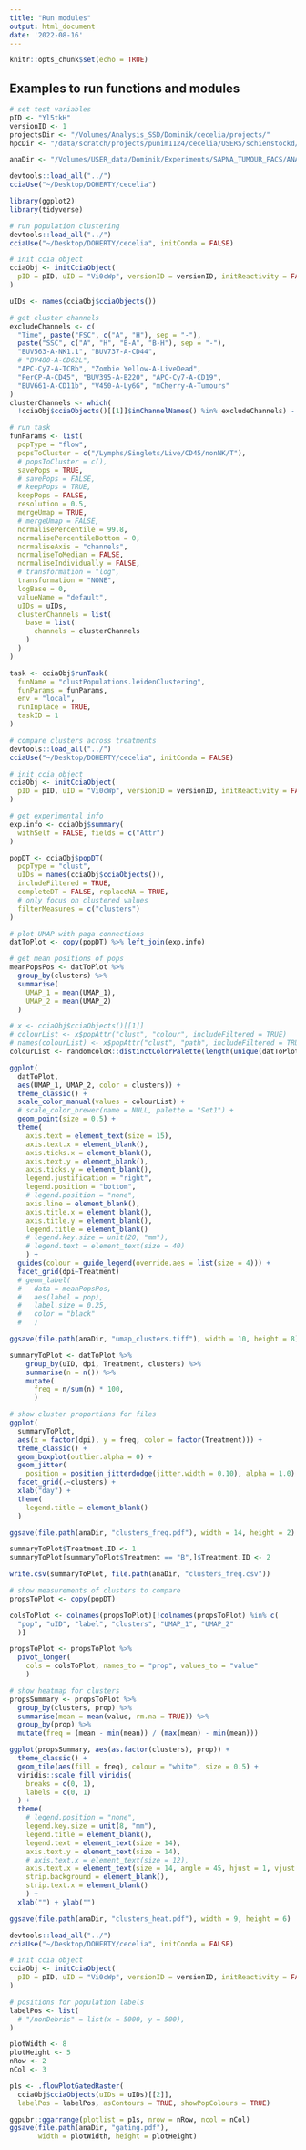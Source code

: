 ```yaml
---
title: "Run modules"
output: html_document
date: '2022-08-16'
---
```


```r
knitr::opts_chunk$set(echo = TRUE)
```

## Examples to run functions and modules

```r
# set test variables
pID <- "Yl5tkH"
versionID <- 1
projectsDir <- "/Volumes/Analysis_SSD/Dominik/cecelia/projects/"
hpcDir <- "/data/scratch/projects/punim1124/cecelia/USERS/schienstockd/"
```

```r
anaDir <- "/Volumes/USER_data/Dominik/Experiments/SAPNA_TUMOUR_FACS/ANALYSIS/CECELIA/lymphoid"
```

```r
devtools::load_all("../")
cciaUse("~/Desktop/DOHERTY/cecelia")

library(ggplot2)
library(tidyverse)
```

```r
# run population clustering
devtools::load_all("../")
cciaUse("~/Desktop/DOHERTY/cecelia", initConda = FALSE)

# init ccia object
cciaObj <- initCciaObject(
  pID = pID, uID = "Vi0cWp", versionID = versionID, initReactivity = FALSE
)

uIDs <- names(cciaObj$cciaObjects())

# get cluster channels
excludeChannels <- c(
  "Time", paste("FSC", c("A", "H"), sep = "-"),
  paste("SSC", c("A", "H", "B-A", "B-H"), sep = "-"),
  "BUV563-A-NK1.1", "BUV737-A-CD44",
  # "BV480-A-CD62L",
  "APC-Cy7-A-TCRb", "Zombie Yellow-A-LiveDead",
  "PerCP-A-CD45", "BUV395-A-B220", "APC-Cy7-A-CD19",
  "BUV661-A-CD11b", "V450-A-Ly6G", "mCherry-A-Tumours"
)
clusterChannels <- which(
  !cciaObj$cciaObjects()[[1]]$imChannelNames() %in% excludeChannels) - 1

# run task
funParams <- list(
  popType = "flow",
  popsToCluster = c("/Lymphs/Singlets/Live/CD45/nonNK/T"),
  # popsToCluster = c(),
  savePops = TRUE,
  # savePops = FALSE,
  # keepPops = TRUE,
  keepPops = FALSE,
  resolution = 0.5,
  mergeUmap = TRUE,
  # mergeUmap = FALSE,
  normalisePercentile = 99.8,
  normalisePercentileBottom = 0,
  normaliseAxis = "channels",
  normaliseToMedian = FALSE,
  normaliseIndividually = FALSE,
  # transformation = "log",
  transformation = "NONE",
  logBase = 0,
  valueName = "default",
  uIDs = uIDs,
  clusterChannels = list(
    base = list(
      channels = clusterChannels
    )
  )
)

task <- cciaObj$runTask(
  funName = "clustPopulations.leidenClustering",
  funParams = funParams,
  env = "local",
  runInplace = TRUE,
  taskID = 1
)
```


```r
# compare clusters across treatments
devtools::load_all("../")
cciaUse("~/Desktop/DOHERTY/cecelia", initConda = FALSE)

# init ccia object
cciaObj <- initCciaObject(
  pID = pID, uID = "Vi0cWp", versionID = versionID, initReactivity = FALSE
)

# get experimental info
exp.info <- cciaObj$summary(
  withSelf = FALSE, fields = c("Attr")
)

popDT <- cciaObj$popDT(
  popType = "clust",
  uIDs = names(cciaObj$cciaObjects()),
  includeFiltered = TRUE,
  completeDT = FALSE, replaceNA = TRUE,
  # only focus on clustered values
  filterMeasures = c("clusters")
)
```

```r
# plot UMAP with paga connections
datToPlot <- copy(popDT) %>% left_join(exp.info)

# get mean positions of pops
meanPopsPos <- datToPlot %>%
  group_by(clusters) %>%
  summarise(
    UMAP_1 = mean(UMAP_1),
    UMAP_2 = mean(UMAP_2)
  )

# x <- cciaObj$cciaObjects()[[1]]
# colourList <- x$popAttr("clust", "colour", includeFiltered = TRUE)
# names(colourList) <- x$popAttr("clust", "path", includeFiltered = TRUE)
colourList <- randomcoloR::distinctColorPalette(length(unique(datToPlot$clusters)))

ggplot(
  datToPlot,
  aes(UMAP_1, UMAP_2, color = clusters)) +
  theme_classic() +
  scale_color_manual(values = colourList) +
  # scale_color_brewer(name = NULL, palette = "Set1") +
  geom_point(size = 0.5) +
  theme(
    axis.text = element_text(size = 15),
    axis.text.x = element_blank(),
    axis.ticks.x = element_blank(),
    axis.text.y = element_blank(),
    axis.ticks.y = element_blank(),
    legend.justification = "right",
    legend.position = "bottom",
    # legend.position = "none",
    axis.line = element_blank(),
    axis.title.x = element_blank(),
    axis.title.y = element_blank(),
    legend.title = element_blank()
    # legend.key.size = unit(20, "mm"),
    # legend.text = element_text(size = 40)
    ) +
  guides(colour = guide_legend(override.aes = list(size = 4))) +
  facet_grid(dpi~Treatment)
  # geom_label(
  #   data = meanPopsPos,
  #   aes(label = pop),
  #   label.size = 0.25,
  #   color = "black"
  #   )

ggsave(file.path(anaDir, "umap_clusters.tiff"), width = 10, height = 8)
```

```r
summaryToPlot <- datToPlot %>%
    group_by(uID, dpi, Treatment, clusters) %>%
    summarise(n = n()) %>%
    mutate(
      freq = n/sum(n) * 100,
      )

# show cluster proportions for files
ggplot(
  summaryToPlot,
  aes(x = factor(dpi), y = freq, color = factor(Treatment))) +
  theme_classic() +
  geom_boxplot(outlier.alpha = 0) +
  geom_jitter(
    position = position_jitterdodge(jitter.width = 0.10), alpha = 1.0) +
  facet_grid(.~clusters) +
  xlab("day") +
  theme(
    legend.title = element_blank()
  )

ggsave(file.path(anaDir, "clusters_freq.pdf"), width = 14, height = 2)

summaryToPlot$Treatment.ID <- 1
summaryToPlot[summaryToPlot$Treatment == "B",]$Treatment.ID <- 2

write.csv(summaryToPlot, file.path(anaDir, "clusters_freq.csv"))
```

```r
# show measurements of clusters to compare
propsToPlot <- copy(popDT)

colsToPlot <- colnames(propsToPlot)[!colnames(propsToPlot) %in% c(
  "pop", "uID", "label", "clusters", "UMAP_1", "UMAP_2"
  )]

propsToPlot <- propsToPlot %>%
  pivot_longer(
    cols = colsToPlot, names_to = "prop", values_to = "value"
    )

# show heatmap for clusters
propsSummary <- propsToPlot %>%
  group_by(clusters, prop) %>%
  summarise(mean = mean(value, rm.na = TRUE)) %>%
  group_by(prop) %>%
  mutate(freq = (mean - min(mean)) / (max(mean) - min(mean)))
```

```r
ggplot(propsSummary, aes(as.factor(clusters), prop)) +
  theme_classic() +
  geom_tile(aes(fill = freq), colour = "white", size = 0.5) +
  viridis::scale_fill_viridis(
    breaks = c(0, 1),
    labels = c(0, 1)
  ) +
  theme(
    # legend.position = "none",
    legend.key.size = unit(8, "mm"),
    legend.title = element_blank(),
    legend.text = element_text(size = 14),
    axis.text.y = element_text(size = 14),
    # axis.text.x = element_text(size = 12),
    axis.text.x = element_text(size = 14, angle = 45, hjust = 1, vjust = 1),
    strip.background = element_blank(),
    strip.text.x = element_blank()
    ) +
  xlab("") + ylab("")

ggsave(file.path(anaDir, "clusters_heat.pdf"), width = 9, height = 6)
```

```r
devtools::load_all("../")
cciaUse("~/Desktop/DOHERTY/cecelia", initConda = FALSE)

# init ccia object
cciaObj <- initCciaObject(
  pID = pID, uID = "Vi0cWp", versionID = versionID, initReactivity = FALSE # Set
)

# positions for population labels
labelPos <- list(
  # "/nonDebris" = list(x = 5000, y = 500),
)

plotWidth <- 8
plotHeight <- 5
nRow <- 2
nCol <- 3

p1s <- .flowPlotGatedRaster(
  cciaObj$cciaObjects(uIDs = uIDs)[[2]],
  labelPos = labelPos, asContours = TRUE, showPopColours = TRUE)

ggpubr::ggarrange(plotlist = p1s, nrow = nRow, ncol = nCol)
ggsave(file.path(anaDir, "gating.pdf"),
       width = plotWidth, height = plotHeight)
```